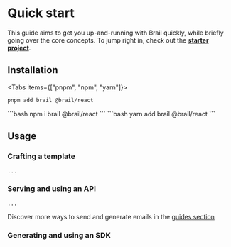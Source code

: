 
# Quick start

This guide aims to get you up-and-running with Brail quickly, while briefly going over the core concepts. To jump right in, check out the [**starter project**](/#get-started).

## Installation

<Tabs items={["pnpm", "npm", "yarn"]}>
<Tab>
```bash
pnpm add brail @brail/react
```
</Tab>

<Tab>
```bash
npm i brail @brail/react
```
</Tab>

<Tab>
```bash
yarn add brail @brail/react
```
</Tab>
</Tabs>

## Usage

### Crafting a template

```tsx
...
```

### Serving and using an API

```tsx
...
```

Discover more ways to send and generate emails in the [guides section](/guides)

### Generating and using an SDK